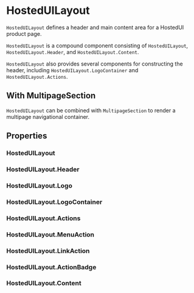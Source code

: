 
<Meta of={HostedUILayoutStories} />

# HostedUILayout

`HostedUILayout` defines a header and main content area for a HostedUI product page.

`HostedUILayout` is a compound component consisting of `HostedUILayout`, `HostedUILayout.Header`, and `HostedUILayout.Content`.

`HostedUILayout` also provides several components for constructing the header, including `HostedUILayout.LogoContainer` and `HostedUILayout.Actions`.

<Canvas of={HostedUILayoutStories.StandardContent} />

## With MultipageSection

`HostedUILayout` can be combined with `MultipageSection` to render a multipage navigational container.

<Canvas of={HostedUILayoutStories.MultipageContent} />

## Properties

### HostedUILayout

<ArgTypes of={HostedUILayout} />

### HostedUILayout.Header

<ArgTypes of={HostedUILayout.Header} />

### HostedUILayout.Logo

<ArgTypes of={HostedUILayout.Logo} />

### HostedUILayout.LogoContainer

<ArgTypes of={HostedUILayout.LogoContainer} />

### HostedUILayout.Actions

<ArgTypes of={HostedUILayout.Actions} />

### HostedUILayout.MenuAction

<ArgTypes of={HostedUILayout.MenuAction} />

### HostedUILayout.LinkAction

<ArgTypes of={HostedUILayout.LinkAction} />

### HostedUILayout.ActionBadge

<ArgTypes of={HostedUILayout.ActionBadge} />

### HostedUILayout.Content

<ArgTypes of={HostedUILayout.Content} />
